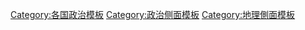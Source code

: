 {{Template category}}
[[Category:各国政治模板|Category:各国政治模板]]
[[Category:政治侧面模板|Category:政治侧面模板]]
[[Category:地理側面模板|Category:地理側面模板]]